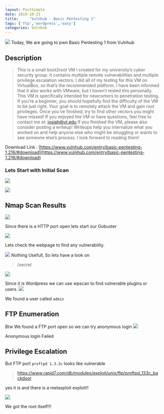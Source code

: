 ```yaml
---
layout: PostSimple
date: 2019-10-23
title:     "Vulnhub - Basic Pentesting 1"
tags: ['ftp','wordpress','easy']
categories: Vulnhub
---
```


![](https://raw.githubusercontent.com/ghostbyt3/ghostbyt3.github.io/master/public/static/images/basic_pentesting1/1.1.jpg)
Today, We are going to pwn Basic Pentesting 1 from Vulnhub

## Description

> This is a small boot2root VM I created for my university’s cyber security group. It contains multiple remote vulnerabilities and multiple privilege escalation vectors. I did all of my testing for this VM on VirtualBox, so that’s the recommended platform. I have been informed that it also works with VMware, but I haven’t tested this personally.
 This VM is specifically intended for newcomers to penetration testing. If you’re a beginner, you should hopefully find the difficulty of the VM to be just right.
Your goal is to remotely attack the VM and gain root privileges. Once you’ve finished, try to find other vectors you might have missed! If you enjoyed the VM or have questions, feel free to contact me at: josiah@vt.edu
If you finished the VM, please also consider posting a writeup! Writeups help you internalize what you worked on and help anyone else who might be struggling or wants to see someone else’s process. I look forward to reading them!

Download Link : [https://www.vulnhub.com/entry/basic-pentesting-1,216/#download](https://www.vulnhub.com/entry/basic-pentesting-1,216/#download)



### Lets Start with Initial Scan

![](https://raw.githubusercontent.com/ghostbyt3/ghostbyt3.github.io/master/public/static/images/basic_pentesting1/1.png)

![](https://raw.githubusercontent.com/ghostbyt3/ghostbyt3.github.io/master/public/static/images/basic_pentesting1/2.png)


## Nmap Scan Results

![](https://raw.githubusercontent.com/ghostbyt3/ghostbyt3.github.io/master/public/static/images/basic_pentesting1/3.png)


Since there is a HTTP port open lets start our Gobuster 

![](https://raw.githubusercontent.com/ghostbyt3/ghostbyt3.github.io/master/public/static/images/basic_pentesting1/4.png)

Lets check the webpage to find any vulnerability.

![](https://raw.githubusercontent.com/ghostbyt3/ghostbyt3.github.io/master/public/static/images/basic_pentesting1/5.png)
Nothing Usefull, So lets have a look on 

> /secret

![](https://raw.githubusercontent.com/ghostbyt3/ghostbyt3.github.io/master/public/static/images/basic_pentesting1/6.png)

Since it is Wordpress we can use wpscan to find vulnerable plugins or users.
![](https://raw.githubusercontent.com/ghostbyt3/ghostbyt3.github.io/master/public/static/images/basic_pentesting1/7.png)

We found a user called ```admin```

## FTP Enumeration

Btw We found a FTP port open so we can try anonymous login
![](https://raw.githubusercontent.com/ghostbyt3/ghostbyt3.github.io/master/public/static/images/basic_pentesting1/9.png)

Anonymous login Failed

## Privilege Escalation

But FTP port ```proftpd 1.3.3c``` looks like vulnerable

> https://www.rapid7.com/db/modules/exploit/unix/ftp/proftpd_133c_backdoor

yes it is and there is a metasploit exploit!!

![](https://raw.githubusercontent.com/ghostbyt3/ghostbyt3.github.io/master/public/static/images/basic_pentesting1/10.png)

We got the root itself!!!

